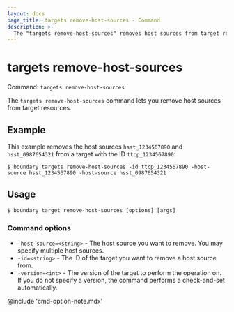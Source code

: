 ```yaml
---
layout: docs
page_title: targets remove-host-sources - Command
description: >-
  The "targets remove-host-sources" removes host sources from target resources.
---
```


# targets remove-host-sources

Command: `targets remove-host-sources`

The `targets remove-host-sources` command lets you remove host sources from target resources.

## Example

This example removes the host sources `hsst_1234567890` and `hsst_0987654321` from a target with the ID `ttcp_1234567890`:

```shell-session
$ boundary targets remove-host-sources -id ttcp_1234567890 -host-source hsst_1234567890 -host-source hsst_0987654321
```

## Usage

<CodeBlockConfig hideClipboard>

```shell-session
$ boundary target remove-host-sources [options] [args]
```

</CodeBlockConfig>

### Command options

- `-host-source=<string>` -  The host source you want to remove.
You may specify multiple host sources.
- `-id=<string>` - The ID of the target you want to remove a host source from.
- `-version=<int>` - The version of the target to perform the operation on.
If you do not specify a version, the command performs a check-and-set automatically.

@include 'cmd-option-note.mdx'